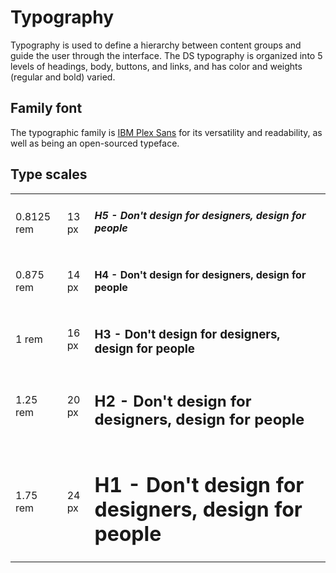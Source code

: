 # Typography

Typography is used to define a hierarchy between content groups and guide the user through the interface. The DS typography is organized into 5 levels of headings, body, buttons, and links, and has color and weights (regular and bold) varied.

## Family font

The typographic family is [IBM Plex Sans](https://www.ibm.com/plex/) for its versatility and readability, as well as being an open-sourced typeface.

## Type scales

<table>
  <tbody>
    <tr>
      <td>0.8125 rem</td>
      <td>13 px</td>
      <td>
        <h5 style={{ margin: 0 }}>H5 - Don't design for designers, design for people</h5>
      </td>
    </tr>
    <tr>
      <td>0.875 rem</td>
      <td>14 px</td>
      <td>
        <h4 style={{ margin: 0 }}>H4 - Don't design for designers, design for people</h4>
      </td>
    </tr>
    <tr>
      <td>1 rem</td>
      <td>16 px</td>
      <td>
        <h3 style={{ margin: 0 }}>H3 - Don't design for designers, design for people</h3>
      </td>
    </tr>
    <tr>
      <td>1.25 rem</td>
      <td>20 px</td>
      <td>
        <h2 style={{ margin: 0 }}>H2 - Don't design for designers, design for people</h2>
      </td>
    </tr>
    <tr>
      <td>1.75 rem</td>
      <td>24 px</td>
      <td>
        <h1 style={{ margin: 0 }}>H1 - Don't design for designers, design for people</h1>
      </td>
    </tr>
  </tbody>
</table>

